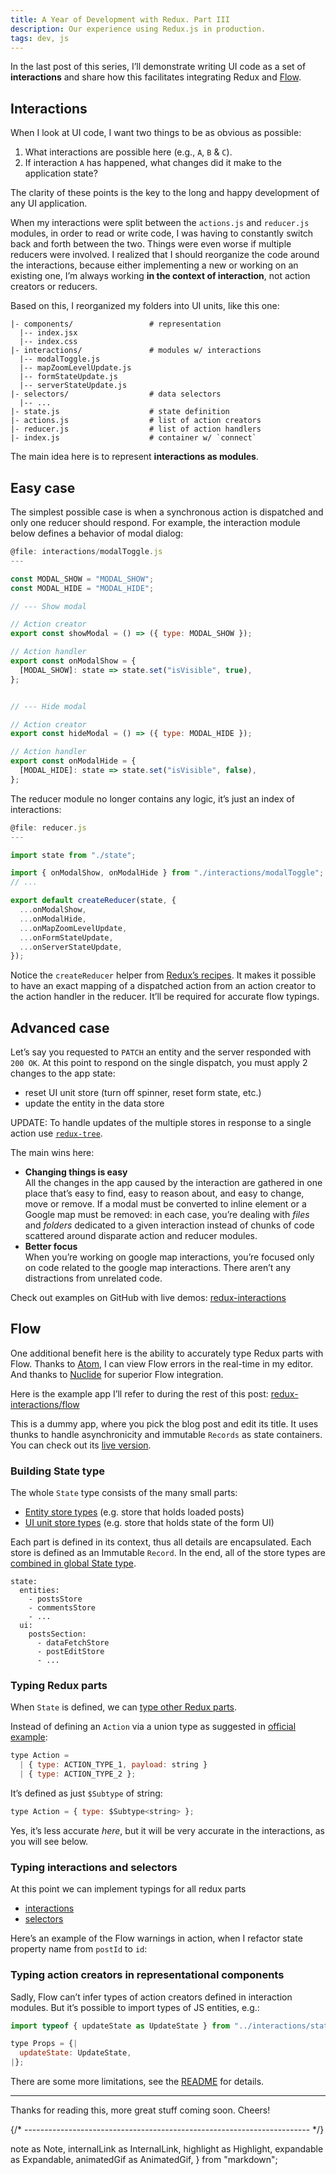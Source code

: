```yaml
---
title: A Year of Development with Redux. Part III
description: Our experience using Redux.js in production.
tags: dev, js
---
```


In the last post of this series, I’ll demonstrate writing UI code as a set of **interactions** and share how this facilitates integrating Redux and [Flow](https://flow.org).

## Interactions
When I look at UI code, I want two things to be as obvious as possible:

1. What interactions are possible here (e.g., `A`, `B` & `C`).
1. If interaction `A` has happened, what changes did it make to the application state?

The clarity of these points is the key to the long and happy development of any UI application.

When my interactions were split between the `actions.js` and `reducer.js` modules, in order to read or write code, I was having to constantly switch back and forth between the two. Things were even worse if multiple reducers were involved. I realized that I should reorganize the code around the interactions, because either implementing a new or working on an existing one, I’m always working **in the context of interaction**, not action creators or reducers.

Based on this, I reorganized my folders into <InternalLink path="/blog/dev/2017/year-of-development-with-redux-part-2">UI units</InternalLink>, like this one:

```
|- components/                 # representation
  |-- index.jsx
  |-- index.css
|- interactions/               # modules w/ interactions
  |-- modalToggle.js
  |-- mapZoomLevelUpdate.js
  |-- formStateUpdate.js
  |-- serverStateUpdate.js
|- selectors/                  # data selectors
  |-- ...
|- state.js                    # state definition
|- actions.js                  # list of action creators
|- reducer.js                  # list of action handlers
|- index.js                    # container w/ `connect`
```

The main idea here is to represent **interactions as modules**.

## Easy case
The simplest possible case is when a synchronous action is dispatched and only one reducer should respond. For example, the interaction module below defines a behavior of modal dialog:

```js
@file: interactions/modalToggle.js
---

const MODAL_SHOW = "MODAL_SHOW";
const MODAL_HIDE = "MODAL_HIDE";

// --- Show modal

// Action creator
export const showModal = () => ({ type: MODAL_SHOW });

// Action handler
export const onModalShow = {
  [MODAL_SHOW]: state => state.set("isVisible", true),
};


// --- Hide modal

// Action creator
export const hideModal = () => ({ type: MODAL_HIDE });

// Action handler
export const onModalHide = {
  [MODAL_HIDE]: state => state.set("isVisible", false),
};
```

The reducer module no longer contains any logic, it’s just an index of interactions:

```js
@file: reducer.js
---

import state from "./state";

import { onModalShow, onModalHide } from "./interactions/modalToggle";
// ...

export default createReducer(state, {
  ...onModalShow,
  ...onModalHide,
  ...onMapZoomLevelUpdate,
  ...onFormStateUpdate,
  ...onServerStateUpdate,
});
```

<Note> Notice the `createReducer` helper from [Redux’s recipes](http://redux.js.org/docs/recipes/ReducingBoilerplate.html#generating-reducers). It makes it possible to have an exact mapping of a dispatched action from an action creator to the action handler in the reducer. It’ll be required for accurate flow typings. </Note>

## Advanced case
Let’s say you requested to `PATCH` an entity and the server responded with `200 OK`. At this point to respond on the single dispatch, you must apply 2 changes to the app state:

- reset UI unit store (turn off spinner, reset form state, etc.)
- update the entity in the data store

<Note> UPDATE: To handle updates of the multiple stores in response to a single action use [`redux-tree`](https://github.com/shakacode/redux-tree). </Note>

The main wins here:

- **Changing things is easy**
  <br />
  All the changes in the app caused by the interaction are gathered in one place that’s easy to find, easy to reason about, and easy to change, move or remove. If a modal must be converted to inline element or a Google map must be removed: in each case, you’re dealing with _files_ and _folders_ dedicated to a given interaction instead of chunks of code scattered around disparate action and reducer modules.
- **Better focus**
  <br />
  When you’re working on google map interactions, you’re focused only on code related to the google map interactions. There aren’t any distractions from unrelated code.

Check out examples on GitHub with live demos: [redux-interactions](https://github.com/shakacode/redux-interactions)

## Flow
One additional benefit here is the ability to accurately type Redux parts with Flow. Thanks to [Atom](https://atom.io), I can view Flow errors in the real-time in my editor. And thanks to [Nuclide](https://nuclide.io) for superior Flow integration.

Here is the example app I’ll refer to during the rest of this post: [redux-interactions/flow](https://github.com/shakacode/redux-interactions/tree/master/examples/flow-interactions)

<Note> This is a dummy app, where you pick the blog post and edit its title. It uses thunks to handle asynchronicity and immutable `Records` as state containers. You can check out its [live version](http://redux-flow-interactions.surge.sh). </Note>

### Building State type
The whole `State` type consists of the many small parts:

- [Entity store types](https://github.com/shakacode/redux-interactions/blob/master/examples/flow-interactions/src/app/entities/posts/state.js) (e.g. store that holds loaded posts)
- [UI unit store types](https://github.com/shakacode/redux-interactions/blob/master/examples/flow-interactions/src/app/ui/state.js) (e.g. store that holds state of the form UI)

Each part is defined in its context, thus all details are encapsulated. Each store is defined as an Immutable `Record`. In the end, all of the store types are [combined in global State type](https://github.com/shakacode/redux-interactions/blob/master/examples/flow-interactions/src/app/tree.js).

```
state:
  entities:
    - postsStore
    - commentsStore
    - ...
  ui:
    postsSection:
      - dataFetchStore
      - postEditStore
      - ...
```

### Typing Redux parts
When `State` is defined, we can [type other Redux parts](https://github.com/shakacode/redux-interactions/blob/master/examples/flow-interactions/src/app/types.js).

Instead of defining an `Action` via a union type as suggested in [official example](https://github.com/reactjs/redux/blob/master/examples/todos-flow/src/types/index.js):

```js
type Action =
  | { type: ACTION_TYPE_1, payload: string }
  | { type: ACTION_TYPE_2 };
```

It’s defined as just `$Subtype` of string:

```js
type Action = { type: $Subtype<string> };
```

Yes, it’s less accurate _here_, but it will be very accurate in the interactions, as you will see below.

### Typing interactions and selectors
At this point we can implement typings for all redux parts

- [interactions](https://github.com/shakacode/redux-interactions/blob/master/examples/flow-interactions/src/app/ui/interactions/postSelect.js)
- [selectors](https://github.com/shakacode/redux-interactions/blob/master/examples/flow-interactions/src/app/ui/selectors/getLeafData.js)

Here’s an example of the Flow warnings in action, when I refactor state property name from `postId` to `id`:

<AnimatedGif
  img={flowAnimatedGif}
  placement="bleed"
  caption="Refactoring with Flow"
/>

### Typing action creators in representational components
Sadly, Flow can’t infer types of action creators defined in interaction modules. But it’s possible to import types of JS entities, e.g.:

```js
import typeof { updateState as UpdateState } from "../interactions/stateUpdate";

type Props = {|
  updateState: UpdateState,
|};
```

There are some more limitations, see the [README](https://github.com/shakacode/redux-interactions/tree/master/examples/flow-interactions) for details.

---

Thanks for reading this, more great stuff coming soon. Cheers!


{/* ----------------------------------------------------------------------- */}

  note as Note,
  internalLink as InternalLink,
  highlight as Highlight,
  expandable as Expandable,
  animatedGif as AnimatedGif,
} from "markdown";

